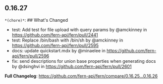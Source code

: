 ## 0.16.27
`*(chore)*`: ## What's Changed
* test: Add test for file upload with query params by @amckinney in https://github.com/fern-api/fern/pull/2441
* test: Replace /bin/bash with /bin/sh by @amckinney in https://github.com/fern-api/fern/pull/2595
* docs: update quickstart.mdx by @minaelee in https://github.com/fern-api/fern/pull/2596
* fix: send descriptions for union base properties when generating docs by @dsinghvi in https://github.com/fern-api/fern/pull/2601


**Full Changelog**: https://github.com/fern-api/fern/compare/0.16.25...0.16.26

